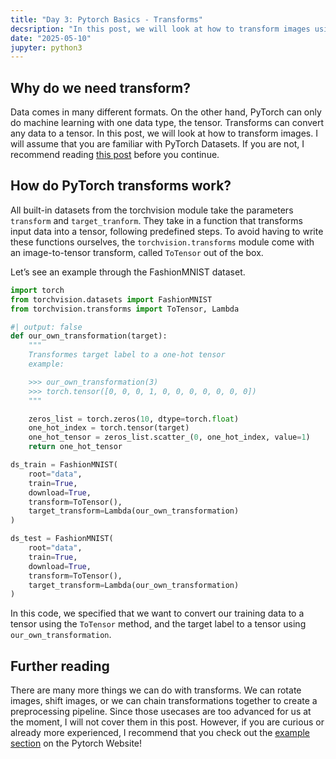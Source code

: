```yaml
---
title: "Day 3: Pytorch Basics - Transforms"
decsription: "In this post, we will look at how to transform images using the built-in `ToTensor` method. We will also look at how to specify a tranform ourselves"
date: "2025-05-10" 
jupyter: python3
---
```


## Why do we need transform?

Data comes in many different formats. On the other hand, PyTorch can only do machine learning with one data type, the tensor. Transforms can convert any data to a tensor. In this post, we will look at how to transform images. I will assume that you are familiar with PyTorch Datasets. If you are not, I recommend reading [this post](../day-2-datasets-dataloaders/index.qmd) before you continue.


## How do PyTorch transforms work?
All built-in datasets from the torchvision module take the parameters `transform` and `target_tranform`. They take in a function that transforms input data into a tensor, following predefined steps. To avoid having to write these functions ourselves, the `torchvision.transforms` module come with an image-to-tensor transform, called `ToTensor` out of the box.

Let's see an example through the FashionMNIST dataset.

```python
import torch
from torchvision.datasets import FashionMNIST
from torchvision.transforms import ToTensor, Lambda
```

```python
#| output: false
def our_own_transformation(target):
    """
    Transformes target label to a one-hot tensor
    example:

    >>> our_own_transformation(3)
    >>> torch.tensor([0, 0, 0, 1, 0, 0, 0, 0, 0, 0, 0])
    """

    zeros_list = torch.zeros(10, dtype=torch.float)
    one_hot_index = torch.tensor(target)
    one_hot_tensor = zeros_list.scatter_(0, one_hot_index, value=1)
    return one_hot_tensor

ds_train = FashionMNIST(
    root="data",
    train=True,
    download=True,
    transform=ToTensor(),
    target_transform=Lambda(our_own_transformation)
)

ds_test = FashionMNIST(
    root="data",
    train=True,
    download=True,
    transform=ToTensor(),
    target_transform=Lambda(our_own_transformation)
)
```

In this code, we specified that we want to convert our training data to a tensor using the `ToTensor` method, and the target label to a tensor using `our_own_transformation`.

## Further reading

There are many more things we can do with transforms. We can rotate images, shift images, or we can chain transformations together to create a preprocessing pipeline. Since those usecases are too advanced for us at the moment, I will not cover them in this post. However, if you are curious or already more experienced, I recommend that you check out the [example section](https://docs.pytorch.org/vision/stable/auto_examples/index.html#gallery) on the Pytorch Website!
